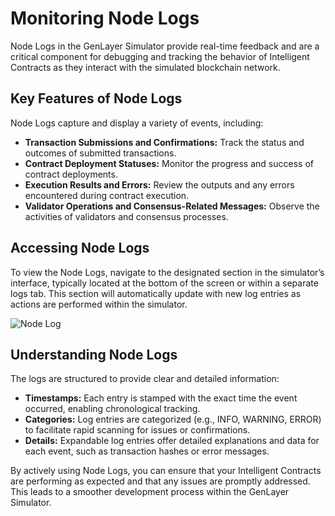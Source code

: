 # Monitoring Node Logs

Node Logs in the GenLayer Simulator provide real-time feedback and are a critical component for debugging and tracking the behavior of Intelligent Contracts as they interact with the simulated blockchain network.

## Key Features of Node Logs

Node Logs capture and display a variety of events, including:

- **Transaction Submissions and Confirmations:** Track the status and outcomes of submitted transactions.
- **Contract Deployment Statuses:** Monitor the progress and success of contract deployments.
- **Execution Results and Errors:** Review the outputs and any errors encountered during contract execution.
- **Validator Operations and Consensus-Related Messages:** Observe the activities of validators and consensus processes.

## Accessing Node Logs

To view the Node Logs, navigate to the designated section in the simulator’s interface, typically located at the bottom of the screen or within a separate logs tab. This section will automatically update with new log entries as actions are performed within the simulator.

![Node Log](/node-logs.png)

## Understanding Node Logs

The logs are structured to provide clear and detailed information:

- **Timestamps:** Each entry is stamped with the exact time the event occurred, enabling chronological tracking.
- **Categories:** Log entries are categorized (e.g., INFO, WARNING, ERROR) to facilitate rapid scanning for issues or confirmations.
- **Details:** Expandable log entries offer detailed explanations and data for each event, such as transaction hashes or error messages.

By actively using Node Logs, you can ensure that your Intelligent Contracts are performing as expected and that any issues are promptly addressed. This leads to a smoother development process within the GenLayer Simulator.